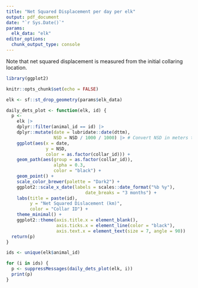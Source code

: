 ```yaml
---
title: "Net Squared Displacement per day per elk"
output: pdf_document
date: "`r Sys.Date()`"
params: 
  elk_data: "elk"
editor_options: 
  chunk_output_type: console
---
```


Note that net squared displacement is measured from the initial collaring location.

```r
library(ggplot2)

knitr::opts_chunk$set(echo = FALSE)

elk <- sf::st_drop_geometry(params$elk_data)

daily_dets_plot <- function(elk, id) {
  p <- 
    elk |>
    dplyr::filter(animal_id == id) |>
    dplyr::mutate(date = lubridate::date(dttm),
                  NSD = NSD / 1000 / 1000) |> # Convert NSD in meters to NSD in km
    ggplot(aes(x = date,
               y = NSD,
               color = as.factor(collar_id))) +
    geom_path(aes(group = as.factor(collar_id)),
                  alpha = 0.3, 
                  color = "black") +
    geom_point() +
    scale_color_brewer(palette = "Dark2") +
    ggplot2::scale_x_date(labels = scales::date_format("%b %y"),
                              date_breaks = "3 months") +
    labs(title = paste(id),
         y = "Net Squared Dislacement (km)",
         color = "Collar ID") +
    theme_minimal() +
    ggplot2::theme(axis.title.x = element_blank(),
                   axis.ticks.x = element_line(color = "black"),
                   axis.text.x = element_text(size = 7, angle = 90))
  return(p)
}

ids <- unique(elk$animal_id)
```

```r
for (i in ids) {
  p <- suppressMessages(daily_dets_plot(elk, i))
  print(p)
}
```